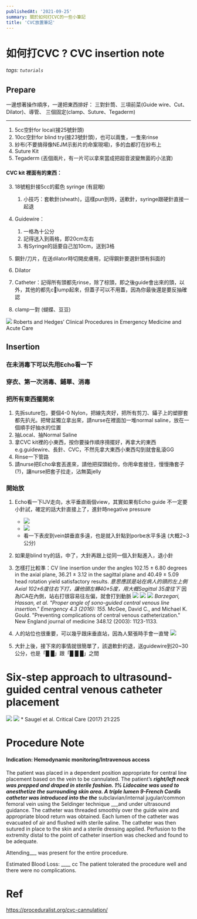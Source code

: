 ```yaml
---
publishedAt: '2021-09-25'
summary: 關於如何打CVC的一些小筆記
title: 'CVC放置筆記'
---
```


# 如何打CVC ? CVC insertion note

###### tags: `tutorials`

## Prepare

一邊想著操作順序，一邊把東西排好：
三對針筒、三項前菜(Guide wire、Cut、Dilator)、導管、
三個固定(clamp、Suture、Tegaderm)

- - -

1. 5cc空針for local(接25號針頭)
2. 10cc空針for blind try(接23號針頭)，也可以兩隻，一隻來rinse
3. 紗布(不要搞得像NEJM示影片的命案現場)，多的血都打在紗布上
10. Suture Kit
11. Tegaderm (丟個兩片，有一片可以拿來當成把超音波變無菌的小法寶)


#### CVC kit 裡面有的東西：
3. 18號粗針接5cc的藍色 syringe (有屁眼)
   1. 小技巧：套軟針(sheath)，這樣pun到時，送軟針，syringe跟硬針直接一起退

5. Guidewire：
   1. 一格為十公分
   2. 記得送入到兩格，即20cm左右
   3. 有Syringe的話要自己加10cm，送到3格
6. 鋼針/刀片，在送dilator時切開皮膚用，記得鋼針要選針頭有斜面的
7. Dilator
8. Catheter：記得所有頭都先rinse，除了棕頭，即之後guide會出來的頭，以外，其他的都先clump起來，但蓋子可以不用蓋，因為你最後還是要反抽確認
9. clamp一對 (蝴蝶、豆豆)

![](https://i.imgur.com/LgqBeC3.jpg)
Roberts and Hedges’ Clinical Procedures in Emergency Medicine and Acute Care

## Insertion

### 在未消毒下可以先用Echo看一下

### 穿衣、第一次消毒、鋪單、消毒

### 把所有東西擺開來

1. 先拆suture包，要個4-0 Nylon，把線先夾好，把所有剪刀、鑷子上的塑膠套都先扒光。把彎盆獨立拿出來，請nurse在裡面加一堆normal saline，放在一個順手好抽水的位置
2. 抽Local、抽Normal Saline
3. 拿CVC kit裡的小東西，按你要操作順序揹擺好，再拿大的東西e.g.guidewire、長針、CVC，不然先拿大東西小東西勾到就會亂滾GG
4. Rinse一下管路
5. 請nurse把Echo傘套丟進來，請他把探頭給你，你用傘套接住，慢慢擼套子(?)，讓nurse把套子拉走，沾無菌jelly

### 開始放

1. Echo看一下IJV走向，水平垂直兩個view，其實如果有Echo guide 不一定要小針試，確定的話大針直接上了，進針時negative pressure

   * ![](https://i.imgur.com/UOecq13.png)
   * ![](https://i.imgur.com/dnAjVXF.png)
   * 看一下表皮到vein妌垂直多遠，也是就入針點到porbe水平多遠 (大概2~3公分)
2. 如果是blind try的話，中了，大針再跟上從同一個入針點進入，退小針
3. 怎樣打比較準：CV line insertion under the angles 102.15 ± 6.80 degrees in the axial plane, 36.21 ± 3.12 in the sagittal plane and 40.49 ± 5.09 head rotation yield satisfactory results.
        *意思應該是站在病人的頭的左上側Axial 102±6度往右下打，讓他頭左轉40±5度，用大概Sagittal 35度往下*
        因為ICA在內側，站右打很容易往左偏，就會打到動脈
   ![](https://i.imgur.com/RcokSwb.png)
   ![](https://i.imgur.com/diCAYiA.png)
   ![](https://i.imgur.com/XX6hQX7.jpg)
        *Barzegari, Hassan, et al. "Proper angle of sono-guided central venous line insertion." Emergency 4.3 (2016): 155.*
        McGee, David C., and Michael K. Gould. "Preventing complications of central venous catheterization." New England journal of medicine 348.12 (2003): 1123-1133.
4. 人的站位也很重要，可以幾乎跟床垂直站，因為人緊張時手會一直彎
   ![](https://i.imgur.com/lkYMG7G.jpg)
5. 大針上後，接下來的事情就很簡單了，該退軟針的退，送guidewire到20~30公分，也是「█ █」跟「█ █ █」之間

# Six-step approach to ultrasound-guided central venous catheter placement

![](https://i.imgur.com/5yF3P8H.png)
![](https://i.imgur.com/mgmIMov.png)
    * Saugel et al. Critical Care (2017) 21:225 

# Procedure Note

#### Indication: Hemodynamic monitoring/Intravenous access

The patient was placed in a dependent position appropriate for central line placement based on the vein to be cannulated. The patient’s ***right/left neck was prepped and draped in sterile fashion. 1% Lidocaine was used to anesthetize the surrounding skin area. A triple lumen  9-French Cordis catheter was introduced into the the***  subclavian/internal jugular/common femoral vein using the Seldinger technique  ___and under ultrasound guidance. The catheter was threaded smoothly over the guide wire and appropriate blood return was obtained. Each lumen of the catheter was evacuated of air and flushed with sterile saline. The catheter was then sutured in place to the skin and a sterile dressing applied. Perfusion to the extremity distal to the point of catheter insertion was checked and found to be adequate. 

Attending___ was present for the entire procedure.

Estimated Blood Loss: \_\_\_\_ cc
The patient tolerated the procedure well and there were no complications.

# Ref

https://proceduralist.org/cvc-cannulation/